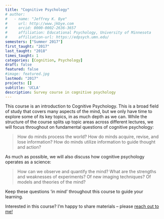 ```yaml
---
title: "Cognitive Psychology"
# author:
#   - name: "Jeffrey K. Bye"
#     url: http://www.jkbye.com
#     orcid: 0000-0002-2636-3657
#     affiliation: Educational Psychology, University of Minnesota
#     affiliation-url: https://edpsych.umn.edu/
semesters: ["Summer 2017"]
first_taught: "2017"
last_taught: "2018"
times_taught: 1
categories: [Cognition, Psychology]
draft: false
featured: false
#image: featured.jpg
lastmod: "2017"
projects: []
subtitle: 'UCLA'
description: Survey course in cognitive psychology
---
```


This course is an introduction to Cognitive Psychology. This is a broad field of study that covers many aspects of the mind, but we only have time to explore some of its key topics, in as much depth as we can. While the structure of the course splits up topic areas across different lectures, we will focus throughout on fundamental questions of cognitive psychology:

> How do minds process the world? How do minds acquire, revise, and lose information? How do minds utilize information to guide thought and action?

As much as possible, we will also discuss how cognitive psychology operates as a science:

> How can we observe and quantify the mind? What are the strengths and weaknesses of experiments? Of new imaging techniques? Of models and theories of the mind?

Keep these questions ‘in mind’ throughout this course to guide your learning.

::: callout-tip
Interested in this course? I'm happy to share materials -- please <a href="mailto:jkbye@csudh.edu">reach out to me! <i class="bi bi-envelope" role='img' aria-label='Email'></i> </a>
:::
